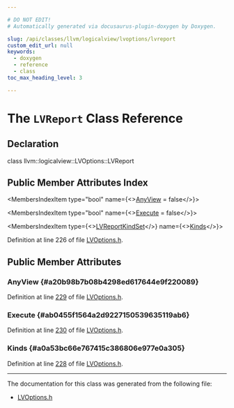 ```yaml
---

# DO NOT EDIT!
# Automatically generated via docusaurus-plugin-doxygen by Doxygen.

slug: /api/classes/llvm/logicalview/lvoptions/lvreport
custom_edit_url: null
keywords:
  - doxygen
  - reference
  - class
toc_max_heading_level: 3

---
```





# The `LVReport` Class Reference

<DoxygenPage pluginConfig={pluginConfig}>



## Declaration

<CodeBlock>class llvm::logicalview::LVOptions::LVReport</CodeBlock>

## Public Member Attributes Index

<MembersIndex>

<MembersIndexItem
  type="bool"
  name={<><a href="#a20b98b7b08b4298ed617644e9f220089">AnyView</a> = false</>}>
</MembersIndexItem>

<MembersIndexItem
  type="bool"
  name={<><a href="#ab0455f1564a2d9227150539635119ab6">Execute</a> = false</>}>
</MembersIndexItem>

<MembersIndexItem
  type={<><a href="/docs/api/namespaces/llvm/logicalview/#a0a118ef2cbda4b33147d34e939670ea0">LVReportKindSet</a></>}
  name={<><a href="#a0a53bc66e767415c386806e977e0a305">Kinds</a></>}>
</MembersIndexItem>

</MembersIndex>


Definition at line 226 of file <a href="/docs/api/files/include/include/llvm/include/llvm/debuginfo/include/llvm/debuginfo/logicalview/include/llvm/debuginfo/logicalview/core/lvoptions-h">LVOptions.h</a>.

<SectionDefinition>

## Public Member Attributes

### AnyView {#a20b98b7b08b4298ed617644e9f220089}

<MemberDefinition
  prototype="bool llvm::logicalview::LVOptions::LVReport::AnyView = false">

Definition at line <a href="/docs/api/files/include/include/llvm/include/llvm/debuginfo/include/llvm/debuginfo/logicalview/include/llvm/debuginfo/logicalview/core/lvoptions-h/#l00229">229</a> of file <a href="/docs/api/files/include/include/llvm/include/llvm/debuginfo/include/llvm/debuginfo/logicalview/include/llvm/debuginfo/logicalview/core/lvoptions-h">LVOptions.h</a>.
</MemberDefinition>

### Execute {#ab0455f1564a2d9227150539635119ab6}

<MemberDefinition
  prototype="bool llvm::logicalview::LVOptions::LVReport::Execute = false">

Definition at line <a href="/docs/api/files/include/include/llvm/include/llvm/debuginfo/include/llvm/debuginfo/logicalview/include/llvm/debuginfo/logicalview/core/lvoptions-h/#l00230">230</a> of file <a href="/docs/api/files/include/include/llvm/include/llvm/debuginfo/include/llvm/debuginfo/logicalview/include/llvm/debuginfo/logicalview/core/lvoptions-h">LVOptions.h</a>.
</MemberDefinition>

### Kinds {#a0a53bc66e767415c386806e977e0a305}

<MemberDefinition
  prototype="LVReportKindSet llvm::logicalview::LVOptions::LVReport::Kinds">

Definition at line <a href="/docs/api/files/include/include/llvm/include/llvm/debuginfo/include/llvm/debuginfo/logicalview/include/llvm/debuginfo/logicalview/core/lvoptions-h/#l00228">228</a> of file <a href="/docs/api/files/include/include/llvm/include/llvm/debuginfo/include/llvm/debuginfo/logicalview/include/llvm/debuginfo/logicalview/core/lvoptions-h">LVOptions.h</a>.
</MemberDefinition>

</SectionDefinition>

<hr/>

The documentation for this class was generated from the following file:

<ul>
<li><a href="/docs/api/files/include/include/llvm/include/llvm/debuginfo/include/llvm/debuginfo/logicalview/include/llvm/debuginfo/logicalview/core/lvoptions-h">LVOptions.h</a></li>
</ul>

</DoxygenPage>
